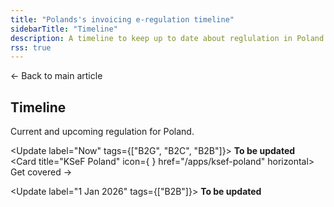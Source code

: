```yaml
---
title: "Polands's invoicing e-regulation timeline"
sidebarTitle: "Timeline"
description: A timeline to keep up to date about reglulation in Poland
rss: true
---
```



<Card title="Invoicing compliance in Poland" size="20" icon="book-open-lines" href="poland" horizontal>
  ← Back to main article
</Card>

## Timeline

Current and upcoming regulation for Poland.

<Update label="Now" tags={["B2G", "B2C", "B2B"]}>
  **To be updated**<br />
  <Columns cols="2">
    <Card title="KSeF Poland" icon={<KsefIcon size={24} /> } href="/apps/ksef-poland" horizontal>
      Get covered →
    </Card>  
  </Columns>
</Update>


<Update label="1 Jan 2026" tags={["B2B"]}>
  **To be updated**<br />
</Update>

